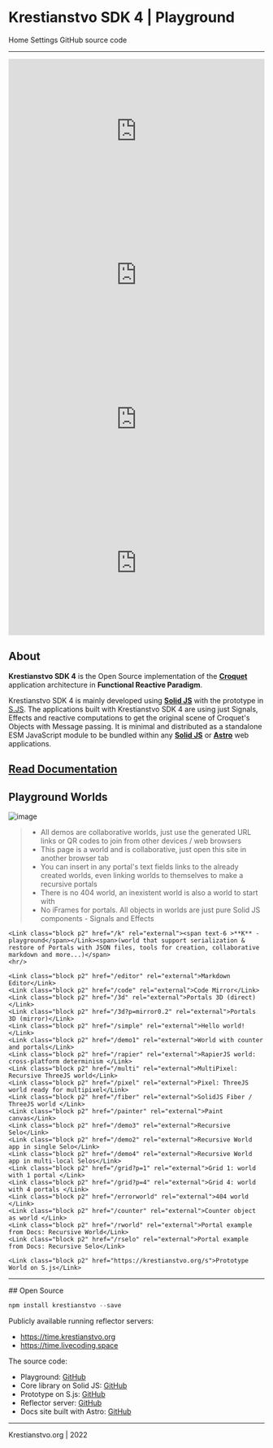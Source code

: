 

# Krestianstvo SDK 4 | Playground

<nav>
    <Link href="/">Home </Link>
    <Link class="p2" href="/settings">Settings</Link>
    <Link class="p2" href="https://github.com/NikolaySuslov/krestianstvo-playground">GitHub source code </Link>
</nav>

<hr />

<div class="p3 grid grid-rows-1 grid-cols-4">
<div style="padding:56.25% 0 0 0;position:relative;"><iframe src="https://player.vimeo.com/video/742885266?h=45918cfab7&title=0&byline=0&portrait=0" style="position:absolute;top:0;left:0;width:100%;height:100%;" frameborder="0" allow="autoplay; fullscreen; picture-in-picture" allowfullscreen></iframe></div><script src="https://player.vimeo.com/api/player.js"></script>
<div style="padding:56.25% 0 0 0;position:relative;"><iframe src="https://player.vimeo.com/video/749401757?h=0a7c6f0a3b&title=0&byline=0&portrait=0" style="position:absolute;top:0;left:0;width:100%;height:100%;" frameborder="0" allow="autoplay; fullscreen; picture-in-picture" allowfullscreen></iframe></div><script src="https://player.vimeo.com/api/player.js"></script>
<div style="padding:56.25% 0 0 0;position:relative;"><iframe src="https://player.vimeo.com/video/745245330?h=a0a4584482&title=0&byline=0&portrait=0" style="position:absolute;top:0;left:0;width:100%;height:100%;" frameborder="0" allow="autoplay; fullscreen; picture-in-picture" allowfullscreen></iframe></div><script src="https://player.vimeo.com/api/player.js"></script>
<div style="padding:56.25% 0 0 0;position:relative;"><iframe src="https://player.vimeo.com/video/768846153?h=8d108648b0&title=0&byline=0&portrait=0" style="position:absolute;top:0;left:0;width:100%;height:100%;" frameborder="0" allow="autoplay; fullscreen; picture-in-picture" allowfullscreen></iframe></div><script src="https://player.vimeo.com/api/player.js"></script>

</div>


## About

**Krestianstvo SDK 4** is the Open Source implementation of the **[Croquet](https://en.wikipedia.org/wiki/Croquet_OS)** application architecture in **Functional Reactive Paradigm**.

Krestianstvo SDK 4 is mainly developed using **[Solid JS](https://www.solidjs.com)** with the prototype in [S.JS](https://github.com/NikolaySuslov/krestianstvo-s.js). The applications built with Krestianstvo SDK 4 are using just Signals, Effects and reactive computations to get the original scene of Croquet's Objects with Message passing. It is minimal and distributed as a standalone ESM JavaScript module to be bundled within any **[Solid JS](https://www.solidjs.com)** or **[Astro](https://astro.build)** web applications.


## [Read Documentation](https://docs.xrvr.art)

## Playground Worlds

![image](/portals3d.jpg)  

>- All demos are collaborative worlds, just use the generated URL links or QR codes to join from other devices / web browsers 
>- This page is a world and is collaborative, just open this site in another browser tab
>- You can insert in any portal's text fields links to the already created worlds, even linking worlds to themselves to make a recursive portals
>- There is no 404 world, an inexistent world is also a world to start with
>- No iFrames for portals. All objects in worlds are just pure Solid JS components - Signals and Effects

<div class="grid grid-cols-1 justify-items-center">
    <div class="raw-span-1 box">
        <SeloPortal {...props} nodeID={"home_demo1_" + props.nodeID} url={"demo1"}  auto={true}/>
    </div>
</div>

<div class="p2"/>

<nav text-5 style={{ width: "fit-content" }}>

    <Link class="block p2" href="/k" rel="external"><span text-6 >**K** - playground</span></Link><span>(world that support serialization & restore of Portals with JSON files, tools for creation, collaborative markdown and more...)</span>
    <hr/>

    <Link class="block p2" href="/editor" rel="external">Markdown Editor</Link>
    <Link class="block p2" href="/code" rel="external">Code Mirror</Link>
    <Link class="block p2" href="/3d" rel="external">Portals 3D (direct)</Link>
    <Link class="block p2" href="/3d?p=mirror0.2" rel="external">Portals 3D (mirror)</Link>
    <Link class="block p2" href="/simple" rel="external">Hello world!</Link>
    <Link class="block p2" href="/demo1" rel="external">World with counter and portals</Link>
    <Link class="block p2" href="/rapier" rel="external">RapierJS world: cross-platform determinism </Link>
    <Link class="block p2" href="/multi" rel="external">MultiPixel: Recursive ThreeJS world</Link>
    <Link class="block p2" href="/pixel" rel="external">Pixel: ThreeJS world ready for multipixel</Link>
    <Link class="block p2" href="/fiber" rel="external">SolidJS Fiber / ThreeJS world </Link>
    <Link class="block p2" href="/painter" rel="external">Paint canvas</Link>
    <Link class="block p2" href="/demo3" rel="external">Recursive Selo</Link>
    <Link class="block p2" href="/demo2" rel="external">Recursive World app in single Selo</Link>
    <Link class="block p2" href="/demo4" rel="external">Recursive World app in multi-local Selos</Link>
    <Link class="block p2" href="/grid?p=1" rel="external">Grid 1: world with 1 portal </Link>
    <Link class="block p2" href="/grid?p=4" rel="external">Grid 4: world with 4 portals </Link>
    <Link class="block p2" href="/errorworld" rel="external">404 world </Link>
    <Link class="block p2" href="/counter" rel="external">Counter object as world </Link>
    <Link class="block p2" href="/rworld" rel="external">Portal example from Docs: Recursive World</Link>
    <Link class="block p2" href="/rselo" rel="external">Portal example from Docs: Recursive Selo</Link>

    <Link class="block p2" href="https://krestianstvo.org/s">Prototype World on S.js</Link>
</nav>


<hr/>
## Open Source

```js
npm install krestianstvo --save
```

Publicly available running reflector servers:  
- https://time.krestianstvo.org
- https://time.livecoding.space

The source code: 

* Playground: [GitHub](https://github.com/NikolaySuslov/krestianstvo-playground)
* Core library on Solid JS: [GitHub](https://github.com/NikolaySuslov/krestianstvo)
* Prototype on S.js: [GitHub](https://github.com/NikolaySuslov/krestianstvo-s.js)
* Reflector server: [GitHub](https://github.com/NikolaySuslov/lcs-reflector)
* Docs site built with Astro: [GitHub](https://github.com/NikolaySuslov/krestianstvo-docs)

<hr/>
<div class="p4 text-4"><Link href="https://www.krestianstvo.org">Krestianstvo.org</Link> | 2022</div>
